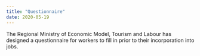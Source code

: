 ```yaml
---
title: "Questionnaire"
date: 2020-05-19
---
```


The Regional Ministry of Economic Model, Tourism and Labour has designed a questionnaire for workers to fill in prior to their incorporation into jobs.
